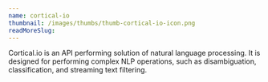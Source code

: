 ```yaml
---
name: cortical-io
thumbnail: /images/thumbs/thumb-cortical-io-icon.png
readMoreSlug:
---
```


Cortical.io is an API performing solution of natural language processing. It is designed for performing complex NLP operations, such as disambiguation, classification, and streaming text filtering.
